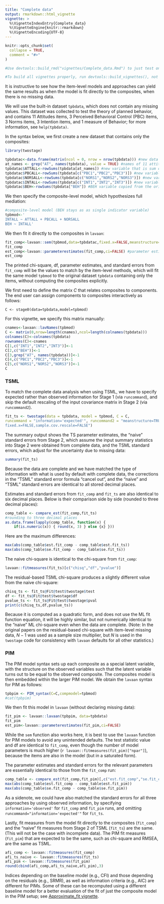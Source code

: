 ```yaml
---
title: "Complete data"
output: rmarkdown::html_vignette
vignette: >
  %\VignetteIndexEntry{Complete_data}
  %\VignetteEngine{knitr::rmarkdown}
  %\VignetteEncoding{UTF-8}
---
```


```r
knitr::opts_chunk$set(
  collapse = TRUE,
  comment = "#>"
)

#Use devtools::build_rmd("vignettes/Complete_data.Rmd") to just test one vignette

#To build all vignettes properly, run devtools::build_vignettes(), not build_rmd above. This command #ensures all vignettes are compiled correctly and links are processed within the package context.
```

It is instructive to see how the item-level models and approaches can yield the same results as when the model is fit directly to the composites, when there is no missing data. 

We will use the built-in dataset `tpbdata`, which does not contain any missing values. This dataset was collected to test the theory of planned behavior, and contains 11 Attitudes items, 3 Perceived Behavioral Control (PBC) items, 3 Norms items, 3 Intention items, and 1 measure of Behavior; for more information, see `help(tpbdata)`. 

In the syntax below, we first create a new dataset that contains only the composites: 

```r
library(twostage)

tpbdatac<-data.frame(matrix(ncol = 0, nrow = nrow(tpbdata))) #new data frame
at_names <- grep("AT", names(tpbdata), value = TRUE) #names of 11 attitude items
tpbdatac$ATTALL<-rowSums(tpbdata[at_names]) #new variable that is sum of 11 attitude items
tpbdatac$PBCALL<-rowSums(tpbdata[c("PBC1","PBC2","PBC3")]) #new variable that is sum of 3 PBC items
tpbdatac$NORSALL<-rowSums(tpbdata[c("NORS1","NORS2","NORS3")]) #new variable that is sum of 3 NORS items
tpbdatac$INTALL<-rowSums(tpbdata[c("INT1","INT2","INT3")]) #new variable that is sum of 3 INT items
tpbdatac$BEH<-rowSums(tpbdata["BEH"]) #BEH variable copied from the original dataset
```

We then specify the composite-level model, which hypothesizes full mediation: 

```r
#composite-level model (BEH stays as as single indicator variable)
tpbmod<-'
INTALL ~ ATTALL + PBCALL + NORSALL
BEH ~ INTALL'
```

We then fit it directly to the composites in `lavaan`: 
```r
fit_comp<-lavaan::sem(tpbmod,data=tpbdatac,fixed.x=FALSE,meanstructure=TRUE)
fit_comp
est_comp<-lavaan::parameterestimates(fit_comp,ci=FALSE) #parameter estimates
est_comp

```
The printed chi-square, df, parameter estimates, and standard errors from `fit_comp` will be the values to match by the item-level methods, which will fit the same model `tpbmod` to the original dataset `tpbdata` containing only the items, without computing the composites explicitly. 

We first need to define the matrix $C$ that relates composites to components. The end user can assign components to composites interactively as follows:

``` 
C <- stage0(data=tpbdata,model=tpbmod)
```
For this vignette, we specify this matrix manually: 

```r
cnames<-lavaan::lavNames(tpbmod)
C <- matrix(0,nrow=length(cnames),ncol=length(colnames(tpbdata)))
colnames(C)<-colnames(tpbdata)
rownames(C)<-cnames
C[1,c("INT1","INT2","INT3")]<-1
C[2,c("BEH")]<-1
C[3,grep("AT", names(tpbdata))]<-1
C[4,c("PBC1","PBC2","PBC3")]<-1
C[5,c("NORS1","NORS2","NORS3")]<-1
C
```

### TSML 

To match the complete data analysis when using TSML, we have to specify expected rather than observed information for Stage 1 (via `runcommand`), and skip the default rescaling of the input covariance matrix in Stage 2 (via `runcommand2`).   

```r
fit_ts <- twostage(data = tpbdata, model = tpbmod, C = C,
runcommand = "information='expected'", runcommand2 = "meanstructure=TRUE,
fixed.x=FALSE,sample.cov.rescale=FALSE")
```

The summary output shows the TS parameter estimates, the "naive" standard errors from Stage 2, which assume the input summary statistics into Stage 2 were obtained from complete data, and the TSML standard errors, which adjust for the uncertainty due to missing data: 

```r
summary(fit_ts) 
```

Because the data are complete and we have matched the type of information with what is used by default with complete data, the corrections in the "TSML" standard error formula "cancel out", and the "naive" and "TSML" standard errors are identical to all stored decimal places.  

Estimates and standard errors from `fit_comp` and `fit_ts` are also identical to six decimal places. Below is their comparison side by side (rounded to three decimal places):  

```r
comp_table <- compare_est(fit_comp,fit_ts)
#rounding to three decimal places
as.data.frame(lapply(comp_table, function(x) {
    if(is.numeric(x)) { round(x, 3) } else {x} }))
```

Here are the maximum differences:

```r
max(abs(comp_table$est.fit_comp - comp_table$est.fit_ts)) 
max(abs(comp_table$se.fit_comp - comp_table$se.fit_ts)) 
```

The naive chi-square is identical to the chi-square from `fit_comp`: 

```r
lavaan::fitmeasures(fit_ts)[c("chisq","df","pvalue")] 
```

The residual-based TSML chi-square produces a slightly different value from the naive chi-square:

```r
chisq_ts <- fit_ts@Fit@test$twostage$test
df <- fit_ts@Fit@test$twostage$df
pvalue_ts <- fit_ts@Fit@test$twostage$pval
print(c(chisq_ts,df,pvalue_ts))
```

Because it is computed as a quadratic form, and does not use the ML fit function equation, it will be highly similar, but not numerically identical to the "naive" ML chi-square even when the data are complete. (Note: In the original papers on the residual-based chi-square with item-level missing data, $N-1$ was used as a sample size multiplier, but $N$ is used in the `twostage` code for consistency with `lavaan` defaults for all other statistics.)

<!-- commented out GLS because it looks like the GLS chi-square is N*2*fmin, yet it matches TS with N-1, not N. No idea what's going on. 

Instead, it will be closer to the chi-square from the GLS method: 

```r
fit_comp_gls<-lavaan::sem(tpbmod,data=tpbdatac,fixed.x=FALSE,
                          meanstructure=TRUE,estimator="GLS") 
lavaan::fitmeasures(fit_comp_gls)[c("chisq","df","pvalue")] 

```
When the model is correct, both GLS and ML are asymptotically fully efficient, and they are also asymptotically equivalent. --> 

### PIM

The PIM model syntax sets up each composite as a special latent variable, with the structure on the observed variables such that the latent variable turns out to be equal to the observed composite. The composites model is then embedded within the larger PIM model. We obtain the `lavaan` syntax for PIM as follows: 
```r
tpbpim <- PIM_syntax(C=C,compmodel=tpbmod)
#cat(tpbpim)
```

We then fit this model in `lavaan` (without declaring missing data):

```r
fit_pim <- lavaan::lavaan(tpbpim, data=tpbdata)
fit_pim
est_pim<-lavaan::parameterestimates(fit_pim,ci=FALSE) 
```
While the `sem` function also works here, it is best to use the `lavaan` function for PIM models to avoid any unintended defaults. The test statistic value and df are identical to `fit_comp`, even though the number of model parameters is much higher (`r lavaan::fitmeasures(fit_pim)["npar"]`), because the items are also in the model (but in a saturated form).  

The parameter estimates and standard errors for the relevant parameters are essentially identical to those from the `fit_comp` run: 

```r
comp_table <- compare_est(fit_comp,fit_pim)[,c("est.fit_comp","se.fit_comp","est.fit_pim","se.fit_pim")]
max(abs(comp_table$est.fit_comp - comp_table$est.fit_pim)) 
max(abs(comp_table$se.fit_comp - comp_table$se.fit_pim)) 
```
<!--I wonder what the differences in the 6th decimal place are due to!-->

As a sidenote, we could have also matched the standard errors for all three approaches by using observed information, by specifying ```information='observed'``` for `fit_comp` and `fit_pim` runs, and omitting `runcommand="information='expected'"` for `fit_ts`.  

Lastly, fit measures from the model fit directly to the composites (`fit_comp`) and the "naive" fit measures from Stage 2 of TSML (`fit_ts`) are the same. (This will not be the case with incomplete data). The PIM fit measures (`fit_pim`) that are expected to be the same, such as chi-square and RMSEA, are the same as TSML. 

```r
afi_comp <- lavaan::fitmeasures(fit_comp)
afi_ts_naive <- lavaan::fitmeasures(fit_ts) 
afi_pim <- lavaan::fitmeasures(fit_pim)
round(cbind(afi_comp,afi_ts_naive,afi_pim),3)
```

Indices depending on the baseline model (e.g., CFI) and those depending on the residuals (e.g., SRMR), as well as information criteria (e.g., AIC) are different for PIMs. Some of these can be recomputed using a different baseline model for a better evaluation of the fit of just the composite model in the PIM setup; see [Approximate_fit vignette](../doc/Approximate_fit.html).
